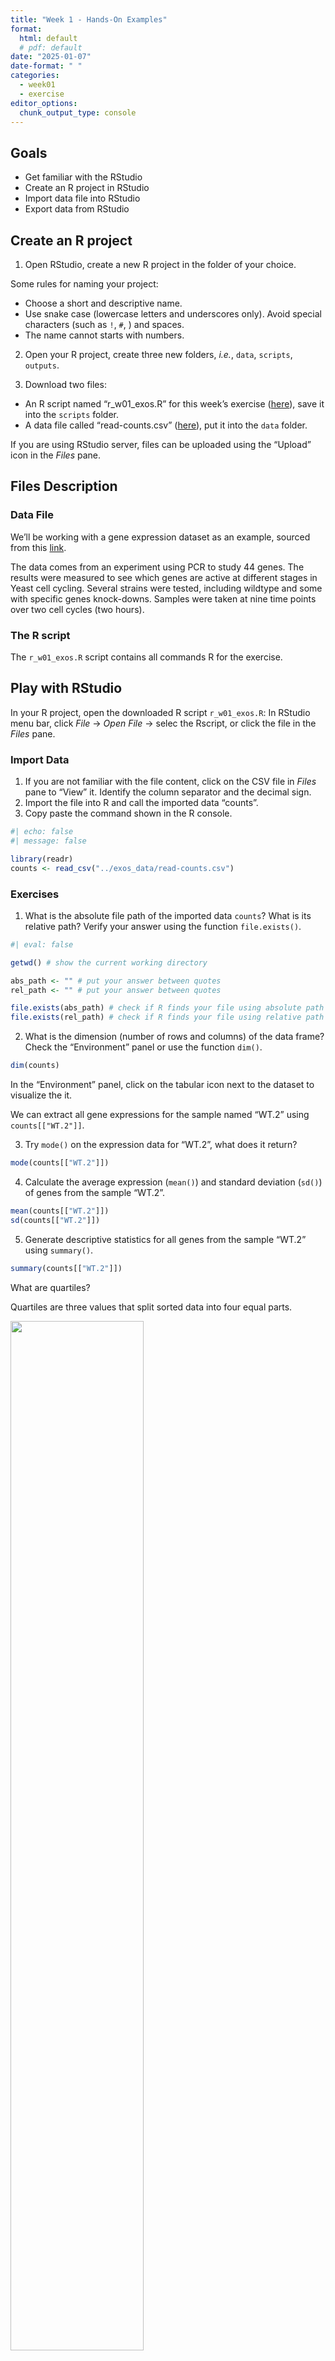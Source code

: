```yaml
---
title: "Week 1 - Hands-On Examples"
format: 
  html: default
  # pdf: default
date: "2025-01-07"
date-format: " "
categories: 
  - week01
  - exercise
editor_options: 
  chunk_output_type: console
---
```


## Goals

- Get familiar with the RStudio
- Create an R project in RStudio
- Import data file into RStudio
- Export data from RStudio

## Create an R project

1. Open RStudio, create a new R project in the folder of your choice.

Some rules for naming your project:  

  - Choose a short and descriptive name.
  - Use snake case (lowercase letters and underscores only).
  Avoid special characters (such as `!`, `#`, ) and spaces.
  - The name cannot starts with numbers.

2. Open your R project, create three new folders, *i.e.*, `data`, `scripts`, `outputs`.

3. Download two files:

  -  An R script named "r_w01_exos.R" for this week's exercise ([here](https://raw.githubusercontent.com/InforBio/ioc-r-2026/refs/heads/main/ioc_r/week01/r_w01_exos.R)), save it into the `scripts` folder.
  - A data file called "read-counts.csv" ([here](https://raw.githubusercontent.com/InforBio/ioc-r-2026/refs/heads/main/ioc_r/exos_data/read-counts.csv)), put it into the `data` folder.

::: {.callout-tip}
If you are using RStudio server, files can be uploaded using the "Upload" icon
in the *Files* pane.
:::

## Files Description

### Data File

We'll be working with a gene expression dataset as an example,
sourced from this [link](https://monashbioinformaticsplatform.github.io/r-more/).

The data comes from an experiment using PCR to study 44 genes.
The results were measured to see which genes are active at different stages in Yeast cell cycling.
Several strains were tested, including wildtype and some with specific genes knock-downs.
Samples were taken at nine time points over two cell cycles (two hours).

### The R script

The `r_w01_exos.R` script contains all commands R for the exercise.

## Play with RStudio

In your R project, open the downloaded R script `r_w01_exos.R`:
In RStudio menu bar, click *File* -> *Open File* -> selec the Rscript,
or click the file in the *Files* pane.

### Import Data

1. If you are not familiar with the file content, click on the CSV file in *Files* pane to "View" it. Identify the column separator and the decimal sign.
2. Import the file into R and call the imported data "counts".
3. Copy paste the command shown in the R console.

```r
#| echo: false
#| message: false

library(readr)
counts <- read_csv("../exos_data/read-counts.csv")
```

### Exercises

1. What is the absolute file path of the imported data `counts`?
What is its relative path?
Verify your answer using the function `file.exists()`.

```r
#| eval: false

getwd() # show the current working directory

abs_path <- "" # put your answer between quotes
rel_path <- "" # put your answer between quotes

file.exists(abs_path) # check if R finds your file using absolute path
file.exists(rel_path) # check if R finds your file using relative path
```

2. What is the dimension (number of rows and columns) of the data frame?
Check the "Environment" panel or use the function `dim()`.

```r
dim(counts)
```

In the "Environment" panel, click on the tabular icon next to the dataset to visualize the it.

We can extract all gene expressions for the sample named "WT.2" using `counts[["WT.2"]]`.

3. Try `mode()` on the expression data for "WT.2", what does it return?

```r
mode(counts[["WT.2"]])
```

4. Calculate the average expression (`mean()`) and standard deviation (`sd()`) of genes from the sample "WT.2".

```r
mean(counts[["WT.2"]])
sd(counts[["WT.2"]])
```

5. Generate descriptive statistics for all genes from the sample "WT.2" using `summary()`.

```r
summary(counts[["WT.2"]])
```

::: {.callout-tip title="Stats Time!"}
What are quartiles?

Quartiles are three values that split sorted data into four equal parts.

![](images/boxplot.png){width=65%}

(figure modified from this [source](https://www.google.com/url?sa=i&url=https%3A%2F%2Fcommons.wikimedia.org%2Fwiki%2FFile%3ABoxplot_vs_PDF.png&psig=AOvVaw3y4ZFGXe2JU0ypMGAEc2_i&ust=1734727102604000&source=images&cd=vfe&opi=89978449&ved=0CBQQjRxqFwoTCMDBxpfYtIoDFQAAAAAdAAAAABAE))

IQR (Interquartile range) = Q3 - Q1
:::


6. Generate a histogram for the "WT.2" sample using `hist()`. What does the distribution look like?

::: {.callout-tip title="Stats Time!"}
**Histograms** help us see how data is spread out.
They show how many data points fall into different intervals, or *bins*.
By looking at a histogram, we can quickly understand the shape of the data,
like if it’s skewed or has outliers.
It's a simple way to get an overview of your data.
:::

```r
hist(counts[["WT.2"]])
```

::: {.callout-tip title="Stats Time!"}
**log2 Transformation**

A log2 transformation is commonly used to normalize data and reduce skewness,
especially in datasets with values spanning several orders of magnitude. 
Many biological data, like gene expression counts,
tend to have a highly skewed distribution with a long tail of large values.
The log2 transformation helps:

-  Stabilize variance – Makes data with large differences more comparable.
- Handle ratios – Converts multiplicative relationships into additive ones, simplifying interpretation.
- Improve normality – Makes the data distribution closer to normal, which is often required for statistical tests.
:::

```r
plot(
  x = counts[["WT.2"]], y = log2(counts[["WT.2"]]),
  xlab = "Original Scale", ylab = "log2 Scale",
  main = "Gene expression for the sample WT.2"
)
abline(v = 256, col = "red", lty = 2) # Add vertical line 
abline(h = 8, col = "red", lty = 2) # Add horizontal line
text(x = 500, y = 7, labels = expression(2^8 == 256)) # Add equation
```

Re draw the histogram with the log2 transformed data,
what does the distribution look like now?

```r
hist(log2(counts[["WT.2"]]))
```


---

#### Good job! 👏👏 You've taken your first big steps into R, and you're off to a great start, keep it up! 


